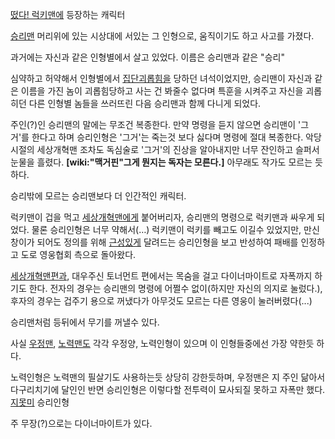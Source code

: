 [[떴다! 럭키맨]]에 등장하는 캐릭터

[[승리맨]] 머리위에 있는 시상대에 서있는 그 인형으로, 움직이기도 하고 사고를 가졌다.

과거에는 자신과 같은 인형별에서 살고 있었다. 이름은 승리맨과 같은 "승리"

심약하고 허약해서 인형별에서 [[집단괴롭힘]]을 당하던 녀석이었지만, 승리맨이 자신과 같은 이름을 가진 놈이 괴롭힘당하고 사는 건 봐줄수 없다며 특훈을 시켜주고 자신을 괴롭히던 다른 인형별 놈들을 쓰러뜨린 다음 승리맨과 함께 다니게 되었다.

주인(?)인 승리맨의 말에는 무조건 복종한다. 만약 명령을 듣지 않으면 승리맨이 '그거'를 한다고 하며 승리인형은 '그거'는 죽는것 보다 싫다며 명령에 절대 복종한다. 악당시절의 세상개혁맨 조차도 독심술로 '그거'의 진상을 알아내지만 너무 잔인하고 슬퍼서 눈물을 흘렸다. '''[wiki:"맥거핀"그게 뭔지는 독자는 모른다.]''' 아무래도 작가도 모르는 듯 하다. 

승리밖에 모르는 승리맨보다 더 인간적인 캐릭터.

럭키맨이 겁을 먹고 [[세상개혁맨]]에게 붙어버리자, 승리맨의 명령으로 럭키맨과 싸우게 되었다. 물론 승리인형은 너무 약해서(…) 럭키맨이 럭키를 빼고도 이길수 있었지만, 만신창이가 되어도 정의를 위해 [[근성]]있게 달려드는 승리인형을 보고 반성하여 패배를 인정하고 도로 영웅협회 측으로 돌아왔다.

[[세상개혁맨]]편과, 대우주신 토너먼트 편에서는 목숨을 걸고 다이너마이트로 자폭까지 하기도 한다. 전자의 경우는 승리맨의 명령에 어쩔수 없이(하지만 자신의 의지로 눌렀다.), 후자의 경우는 겁주기 용으로 꺼냈다가 아무것도 모르는 다른 영웅이 눌러버렸다(...)



승리맨처럼 등뒤에서 무기를 꺼낼수 있다.

사실 [[우정맨]], [[노력맨]]도 각각 우정양, 노력인형이 있으며 이 인형들중에선 가장 약한듯 하다.

노력인형은 노력맨의 필살기도 사용하는듯 상당히 강한듯하며, 우정맨은 지 주인 닮아서 다구리치기에 달인인 반면 승리인형은 이렇다할 전투력이 묘사되질 못하고 자폭만 했다. [[지못미]] 승리인형

주 무장(?)으로는 다이너마이트가 있다.
